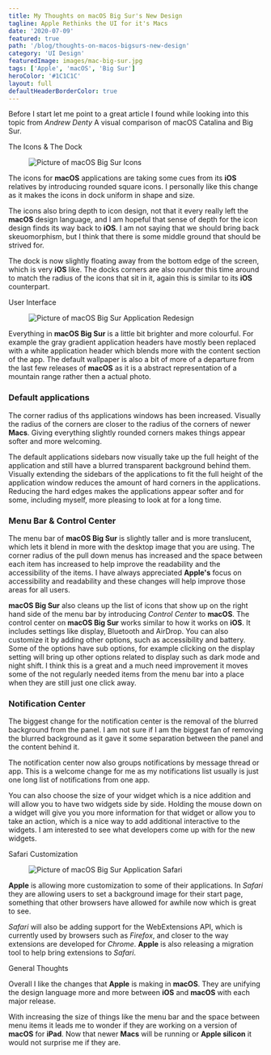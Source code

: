```yaml
---
title: My Thoughts on macOS Big Sur's New Design
tagline: Apple Rethinks the UI for it's Macs
date: '2020-07-09'
featured: true
path: '/blog/thoughts-on-macos-bigsurs-new-design'
category: 'UI Design'
featuredImage: images/mac-big-sur.jpg
tags: ['Apple', 'macOS', 'Big Sur']
heroColor: '#1C1C1C'
layout: full
defaultHeaderBorderColor: true
---
```


Before I start let me point to a great article I found while looking into this topic from *Andrew Denty* <ExternalLink url="https://www.andrewdenty.com/blog/2020/07/01/a-visual-comparison-of-macos-catalina-and-big-sur.html">A visual comparison of macOS Catalina and Big Sur</ExternalLink>.

<SectionHeader>
  The Icons & The Dock
</SectionHeader>

<figure>

![Picture of macOS Big Sur Icons](/images/apple_macos-bigsur_dock_06222020.jpg)

</figure>

The icons for **macOS** applications are taking some cues from its **iOS** relatives by introducing rounded square icons.  I personally like this change as it makes the icons in dock uniform in shape and size. 

The icons also bring depth to icon design,  not that it every really left the **macOS** design language, and I am hopeful that sense of depth for the icon design finds its way back to **iOS**. I am not saying that we should bring back skeuomorphism, but I think that there is some middle ground that should be strived for.

The dock is now slightly floating away from the bottom edge of the screen, which is very **iOS** like. The docks corners are also rounder this time around to match the radius of the icons that sit in it, again this is similar to its **iOS** counterpart.

<SectionHeader>
User Interface
</SectionHeader>

<figure>

![Picture of macOS Big Sur Application Redesign](/images/apple_macos-bigsur_redesignedapps_06222020.jpg
)

</figure>

Everything in **macOS Big Sur** is a little bit brighter and more colourful. For example the gray gradient application headers have mostly been replaced with a white application header which blends more with the content section of the app. The default wallpaper is also a bit of more of a departure from the last few releases of **macOS** as it is a abstract representation of a mountain range rather then a actual photo.

### Default applications

The corner radius of ths applications windows has been increased. Visually the radius of the corners are closer to the radius of the corners of newer **Macs**. Giving everything slightly rounded corners makes things appear softer and more welcoming.

The default applications sidebars now visually take up the full height of the application and still have a blurred transparent background behind them. Visually extending the sidebars of the applications to fit the full height of the application window reduces the amount of hard corners in the applications. Reducing the hard edges makes the applications appear softer and for some, including myself, more pleasing to look at for a long time.

### Menu Bar & Control Center

<FloatingImage width='300px' float='right' 
  caption="Big Sur Control Center"
imageFilename='apple_macos-bigsur_controlcenter_06222020.jpg' />

The menu bar of **macOS Big Sur** is slightly taller and is more translucent, which lets it blend in more with the desktop image that you are using. The corner radius of the pull down menus has increased and the space between each item has increased to help improve the readability and the accessibility of the items. I have always appreciated **Apple's** focus on accessibility and readability and these changes will help improve those areas for all users. 

**macOS Big Sur** also cleans up the list of icons that show up on the right hand side of the menu bar by introducing *Control Center* to **macOS**. The control center on **macOS Big Sur** works similar to how it works on **iOS**. It includes settings like display, Bluetooth and AirDrop.  You can also customize it by adding other options, such as accessibility and battery. Some of the options have sub options, for example clicking on the display setting will bring up other options related to display such as dark mode and night shift. I think this is a great and a much need improvement it moves some of the not regularly needed items from the menu bar into a place when they are still just one click away.

### Notification Center

<FloatingImage width='300px' float='left' 
  caption="macOS Big Sur Notification Center"
imageFilename='apple_macos-bigsur_notificationcenter_06222020.jpg' />

The biggest change for the notification center is the removal of the blurred background from the panel.  I am not sure if I am the biggest fan of removing the blurred background as it gave it some separation between the panel and the content behind it.

The notification center now also groups notifications by message thread or app.  This is a welcome change for me as my notifications list usually is just one long list of notifications from one app.

You can also choose the size of your widget which is  a nice addition and will allow you to have two widgets side by side. Holding the mouse down on a widget will give you you more information for that widget or allow you to take an action, which is a nice way to add additional interactive to the widgets. I am interested to see what developers come up with for the new widgets.

<SectionHeader>Safari Customization</SectionHeader>

<figure>


![Picture of macOS Big Sur Application Safari](/images/apple_macos-bigsur_customizedsafari-startpage_06222020.jpg
)
</figure>


**Apple** is allowing more customization to some of their applications.  In *Safari* they are allowing users to set a background image for their start page, something that other browsers have allowed for awhile now which is great to see. 

*Safari* will also be adding support for the WebExtensions API, which is currently used by browsers such as *Firefox*, and closer to the way extensions are developed for *Chrome*. **Apple** is also releasing a migration tool to help bring extensions to *Safari*.

<SectionHeader>General Thoughts</SectionHeader>

Overall I like the changes that **Apple** is making in **macOS**.  They are unifying the design language more and more between **iOS** and **macOS** with each major release.

With increasing the size of things like the menu bar and the space between menu items it leads me to wonder if they are working on a version of **macOS** for **iPad**.  Now that newer **Macs** will be running or **Apple silicon** it would not surprise me if they are.


<BuyMeACoffeeWidget />
